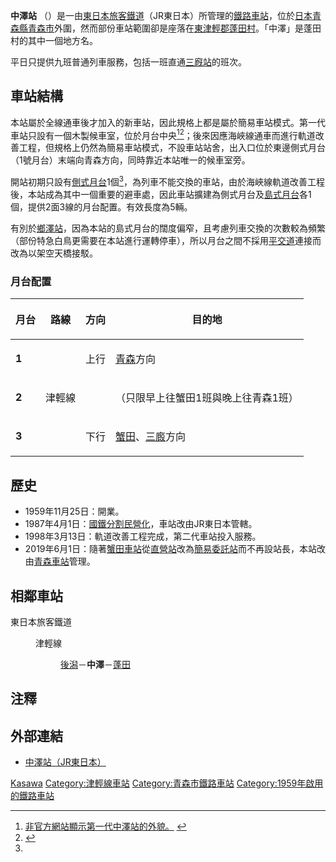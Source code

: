 {{NoteTA|1 = zh:中澤站; zh-cn:中泽站; zh-tw:中澤車站; zh-hk:中澤站; }}
{{日本車站資訊
|公司色 = green
|文字色 = 
|站名 = 中澤站
|圖片 = JR Nakasawa sta 001.jpg
|pxl = 
|圖片說明 = 以簡易車站模式運作的第二代中澤站全貌。（2009年9月）
|日文原名 = 中沢
|平假名 = なかさわ
|羅馬拼音 = Nakasawa
|副站名 = 
|所屬公司 = [[東日本旅客鐵道|東日本旅客鐵道]]（JR東日本）
|電報略號 = 
|車站編號 =
|所在地 = [[青森縣|青森縣]][[青森市|青森市]]大字四戶橋字磯野729-1
|車站構造 = [[地面車站|地面車站]]
|月台配置 = 2面3線
|所屬路線 = {{Color|#00b2e5|■}}[[津輕線|津輕線]]
|前一站 = [[後潟站|後潟]]
|前一站距離 = 2.1
|後一站距離 = 2.3
|後一站 = [[鄉澤站|鄉澤]]
|距離 = 16.8
|起點站 = [[蓬田站|蓬田]]
|啟用年月日 = 1959年（[[昭和|昭和]]26年）11月25日
|廢站年月日 = 
|上下車人次 =
|統計年度 =
|轉車 =
|備註 = 無人站，由[[青森站|青森站]]管理。
}}

'''中澤站''' （{{jpn|j=中沢駅|hg=なかさわえき|rm=Nakasawa eki|f=y}}）是一由[[東日本旅客鐵道|東日本旅客鐵道]]（JR東日本）所管理的[[鐵路車站|鐵路車站]]，位於[[日本|日本]][[青森縣|青森縣]][[青森市|青森市]]外圍，然而部份車站範圍卻是座落在[[東津輕郡|東津輕郡]][[蓬田村|蓬田村]]。「中澤」是蓬田村的其中一個地方名。

平日只提供九班普通列車服務，包括一班直通[[三廐站|三廐站]]的班次。

==車站結構==
本站屬於全線通車後才加入的新車站，因此規格上都是屬於簡易車站模式。第一代車站只設有一個木製候車室，位於月台中央<ref name="old1">[http://blog.livedoor.jp/massi1/archives/51751162.html 非官方網站顯示第一代中澤站的外貌。] {{Wayback|url=http://blog.livedoor.jp/massi1/archives/51751162.html |date=20160304213108 }}{{ja}}</ref><ref>{{Cite web |url=http://blog.livedoor.jp/massi1-houmu/archives/52096958.html |title=同一個非官方網站的另一網頁，顯示更多舊車站相片。 |accessdate=2014-06-22 |archive-date=2016-03-04 |archive-url=https://web.archive.org/web/20160304214653/http://blog.livedoor.jp/massi1-houmu/archives/52096958.html |dead-url=no }}</ref>；後來因應海峽線通車而進行軌道改善工程，但規格上仍然為簡易車站模式，不設車站站舍，出入口位於東邊側式月台（1號月台）末端向青森方向，同時靠近本站唯一的候車室旁。

開站初期只設有[[側式月台|側式月台]]1個<ref name="old1"></ref>，為列車不能交換的車站，由於海峽線軌道改善工程後，本站成為其中一個重要的避車處，因此車站擴建為側式月台及[[島式月台|島式月台]]各1個，提供2面3線的月台配置。有效長度為5輛。

有別於[[鄉澤站|鄉澤站]]，因為本站的島式月台的闊度偏窄，且考慮列車交換的次數較為頻繁（部份特急白鳥更需要在本站進行運轉停車），所以月台之間不採用[[平交道|平交道]]連接而改為以架空天橋接駁。
===月台配置===
{| class=wikitable
|-
!月台!!路線!!方向!!目的地
|-
|'''1'''
|rowspan=3|{{Color|#00b2e5|■}}津輕線
|上行
|[[青森站|青森]]方向
|-
|'''2'''
|
|（只限早上往蟹田1班與晚上往青森1班）<!---発車時刻は掲載すべきではない。Wikipediaは時刻表ではありません。--->
|-
|'''3'''
|下行
|[[蟹田站|蟹田]]、[[三廄站|三廄]]方向
|}

== 歷史 ==
* 1959年11月25日：開業。
* 1987年4月1日：[[國鐵分割民營化|國鐵分割民營化]]，車站改由JR東日本管轄。
* 1998年3月13日：軌道改善工程完成，第二代車站投入服務。
* 2019年6月1日：隨著[[蟹田車站|蟹田車站]]從[[直營站|直營站]]改為[[簡易委託站|簡易委託站]]而不再設站長，本站改由[[青森車站|青森車站]]管理。

==相鄰車站==
; 東日本旅客鐵道
: {{Color|#00b2e5|■}}津輕線
:: [[後潟站|後潟]]－'''中澤'''－[[蓬田站|蓬田]]

==注釋==
{{reflist}}

==外部連結==
* [http://www.jreast.co.jp/estation/station/info.aspx?StationCd=1094 中澤站（JR東日本）]{{Wayback|url=http://www.jreast.co.jp/estation/station/info.aspx?StationCd=1094 |date=20130703020519 }}{{ja}}

{{津輕線}}

{{DEFAULTSORT:Nakasawa}}
[[Category:日本鐵路車站_Na|Kasawa]]
[[Category:津輕線車站|Category:津輕線車站]]
[[Category:青森市鐵路車站|Category:青森市鐵路車站]]
[[Category:1959年啟用的鐵路車站|Category:1959年啟用的鐵路車站]]